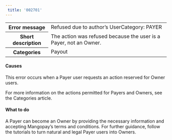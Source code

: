 ```yaml
---  
 title: '002701'  
---  
```

  
<table>
    <tbody>
        <tr>
            <th class="header"><strong>Error message</strong></th>
            <td class="table-content">Refused due to author’s UserCategory: PAYER</td>
        </tr>
        <tr>
            <th class="header"><strong>Short description</strong></th>
            <td class="table-content">The action was refused because the user is a Payer, not an Owner.</td>
        </tr>
        <tr>
            <th class="header"><strong>Categories</strong></th>
            <td class="table-content">  
<div class="label">Payout</div>
</td>
        </tr>
    </tbody>
</table>  

#### Causes  

This error occurs when a Payer user requests an action reserved for Owner users.   

For more information on the actions permitted for Payers and Owners, see the Categories article.  

#### What to do  

A Payer can become an Owner by providing the necessary information and accepting Mangopay’s terms and conditions. For further guidance, follow the tutorials to turn natural and legal Payer users into Owners.